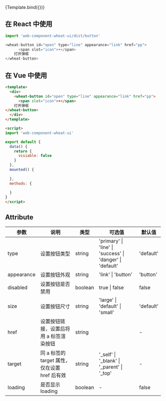 



<Meta title="Example/Card" />



<Canvas>
  <Story name="基础使用" args={{ 
      label: '基础使用'
    }}>
    {Template.bind({})}
   </Story>
</Canvas>






## 在 React 中使用
```js
import 'web-component-wheat-ui/dist/button'

<wheat-button id="open" type="line" appearance="link" href="pp">
      <span slot="icon">+</span>
    打开弹框
</wheat-button>
```

## 在 Vue 中使用

```html
<template>
  <div>
    <wheat-button id="open" type="line" appearance="link" href="pp">
      <span slot="icon">+</span>
    打开弹框
</wheat-button>
  </div>
</template>

<script>
import 'web-component-wheat-ui'

export default {
  data() {
    return {
      visiable: false
    }
  },
  mounted() {
    
  },
  methods: {
    
  }
}
</script>
```

## Attribute

| 参数       | 说明                                          | 类型    | 可选值                                                    | 默认值    |
| ---------- | --------------------------------------------- | ------- | --------------------------------------------------------- | --------- |
| type       | 设置按钮类型                                  | string  | 'primary' \| 'line' \| 'success' \| 'danger' \| 'default' | 'default' |
| appearance | 设置按钮外观                                  | string  | 'link' \| 'button'                                        | 'button'  |
| disabled   | 设置按钮是否禁用                              | boolean | true \| false                                             | false     |
| size       | 设置按钮尺寸                                  | string  | 'large' \| 'default' \| 'small'                           | 'default' |
| href       | 设置按钮链接，设置后将用 a 标签渲染按钮       | string  | ︎                                                         | -         |
| target     | 同 a 标签的 target 属性，仅在设置 href 后有效 | string  | ︎'\_self' \| '\_blank' \| '\_parent' \| '\_top'           | -         |
| loading    | 是否显示 loading                              | boolean | ︎-                                                        | false     |


